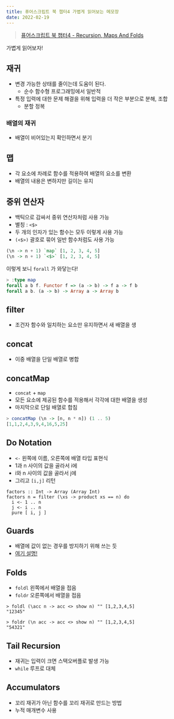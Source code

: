 ```yaml
---
title: 퓨어스크립트 북 챕터4 가볍게 읽어보는 메모장
date: 2022-02-19
---
```


> [퓨어스크립트 북 챕터4 - Recursion, Maps And Folds](https://book.purescript.org/chapter4.html)

가볍게 읽어보자!

## 재귀
- 변경 가능한 상태를 줄이는데 도움이 된다.
    - 순수 함수형 프로그래밍에서 일반적
- 특정 입력에 대한 문제 해결을 위해 입력을 더 작은 부분으로 분해, 조합
    - 분할 정복

### 배열의 재귀
- 배열이 비어있는지 확인하면서 분기

## 맵
- 각 요소에 차례로 함수를 적용하여 배열의 요소를 변환
- 배열의 내용은 변하지만 길이는 유지

## 중위 연산자
- 백틱으로 감싸서 중위 연산자처럼 사용 가능
- 별칭 : `<$>`
- 두 개의 인자가 있는 함수는 모두 이렇게 사용 가능
- `(<$>)` 괄호로 묶어 일반 함수처럼도 사용 가능

```purescript
(\n -> n + 1) `map` [1, 2, 3, 4, 5]
(\n -> n + 1) `<$>` [1, 2, 3, 4, 5]
```

이렇게 보니 `forall` 가 와닿는다!

```purescript
> :type map
forall a b f. Functor f => (a -> b) -> f a -> f b
forall a b. (a -> b) -> Array a -> Array b
```

## filter
- 조건자 함수와 일치하는 요소만 유지하면서 새 배열을 생

## concat
- 이중 배열을 단일 배열로 병합

## concatMap
- `concat` + `map`
- 모든 요소에 제공된 함수를 적용해서 각각에 대한 배열을 생성
- 마지막으로 단일 배열로 합침

```purescript
> concatMap (\n -> [n, n * n]) (1 .. 5)
[1,1,2,4,3,9,4,16,5,25]
```

## Do Notation
- `<-` 왼쪽에 이름, 오른쪽에 배열 타입 표현식
- 1과 n 사이의 값을 골라서 i에
- i와 n 사이의 값을 골라서 j에
- 그리고 `[i,j]` 리턴

```
factors :: Int -> Array (Array Int)
factors n = filter (\xs -> product xs == n) do
  i <- 1 .. n
  j <- i .. n
  pure [ i, j ]
```

## Guards
- 배열에 값이 없는 경우를 방지하기 위해 쓰는 듯
- [여기 설명!](https://roamresearch.com/#/app/jsonkim-public/page/o6uuLqTk5)

## Folds

- `foldl` 왼쪽에서 배열을 접음
- `foldr` 오른쪽에서 배열을 접음

```
> foldl (\acc n -> acc <> show n) "" [1,2,3,4,5]
"12345"

> foldr (\n acc -> acc <> show n) "" [1,2,3,4,5]
"54321"
```

## Tail Recursion

- 재귀는 입력이 크면 스택오버플로 발생 가능
- `while` 루프로 대체

## Accumulators

- 꼬리 재귀가 아닌 함수를 꼬리 재귀로 만드는 방법
- 누적 매개변수 사용

